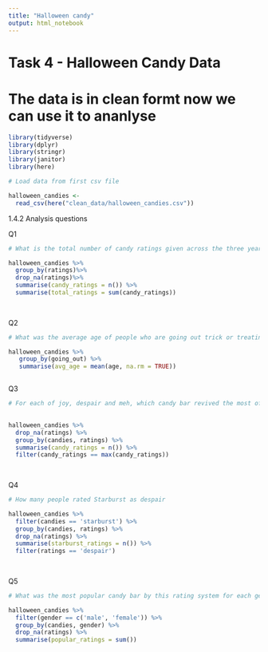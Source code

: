 ```yaml
---
title: "Halloween candy"
output: html_notebook
---
```


# Task 4 - Halloween Candy Data

# The data is in clean formt now we can use it to ananlyse 


```r

library(tidyverse)
library(dplyr)
library(stringr)
library(janitor)
library(here)

```



```r
# Load data from first csv file 

halloween_candies <- 
  read_csv(here("clean_data/halloween_candies.csv"))


```


1.4.2 Analysis questions

Q1

```r
# What is the total number of candy ratings given across the three years

halloween_candies %>%
  group_by(ratings)%>%
  drop_na(ratings)%>%
  summarise(candy_ratings = n()) %>%
  summarise(total_ratings = sum(candy_ratings))
  
  
```


Q2

```r
# What was the average age of people who are going out trick or treating and the average age of people 3. not going trick or treating?

halloween_candies %>%
   group_by(going_out) %>%
   summarise(avg_age = mean(age, na.rm = TRUE))



```

Q3



```r
# For each of joy, despair and meh, which candy bar revived the most of these ratings?

  
halloween_candies %>%
  drop_na(ratings) %>%
  group_by(candies, ratings) %>%
  summarise(candy_ratings = n()) %>%
  filter(candy_ratings == max(candy_ratings))
  
  

```


Q4

```r
# How many people rated Starburst as despair

halloween_candies %>%
  filter(candies == 'starburst') %>%
  group_by(candies, ratings) %>%
  drop_na(ratings) %>%
  summarise(starburst_ratings = n()) %>%
  filter(ratings == 'despair')
  
  

```

Q5

```r
# What was the most popular candy bar by this rating system for each gender in the dataset?

halloween_candies %>%
  filter(gender == c('male', 'female')) %>%
  group_by(candies, gender) %>%
  drop_na(ratings) %>%
  summarise(popular_ratings = sum())

```



























